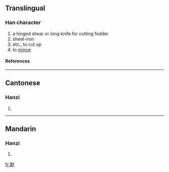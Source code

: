 ==Translingual==
===Han character===
{{Han char|rn=18|rad=刀|as=14|sn=16|four=|canj=竹廿中弓 (HTLN)}}
# a hinged shear or long knife for cutting fodder
# sheet-iron
# etc., to cut up
# to [[mince]]
====References====
{{Han ref|kx=0145.040|hdz=10360.190|uh=350D|ud=13581}}

----
==Cantonese==
===Hanzi===
{{yue-hanzi|jyut=|y=chap3, ja3 jaai3}}
# {{defn|Cantonese}}

----
==Mandarin==
===Hanzi===
{{cmn-hanzi|pin=[[duǒ]] ([[duo3]]), [[zhá]] ([[zha2]])|wg=to<sup>3</sup>, cha<sup>2</sup>}}
# {{defn|Mandarin}}

[[fr:㔍]]